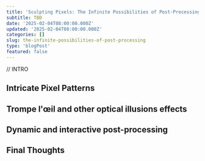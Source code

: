 ```yaml
---
title: 'Sculpting Pixels: The Infinite Possibilities of Post-Processing'
subtitle: TBD
date: '2025-02-04T08:00:00.000Z'
updated: '2025-02-04T08:00:00.000Z'
categories: []
slug: the-infinite-possibilities-of-post-processing
type: 'blogPost'
featured: false
---
```


// INTRO

## Intricate Pixel Patterns

<PixelizationVisualizer />
<PixelizationVisualizer showPatterns />

## Trompe l'œil and other optical illusions effects

## Dynamic and interactive post-processing

## Final Thoughts
